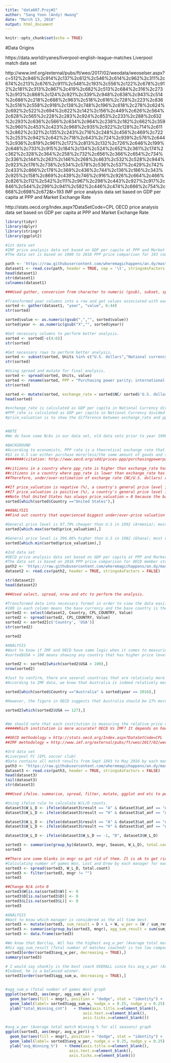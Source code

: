 ---
title: "data607.Proj#2"
author: "Sang Yoon (Andy) Hwang"
date: "March 13, 2018"
output: html_document
---

```{r setup, include=FALSE}
knitr::opts_chunk$set(echo = TRUE)
```

#Data Origins

https://data.world/ryanes/liverpool-english-league-matches
Liverpool match data set

http://www.imf.org/external/pubs/ft/weo/2017/02/weodata/weoselser.aspx?c=512%2c946%2c914%2c137%2c612%2c546%2c614%2c962%2c311%2c674%2c213%2c676%2c911%2c548%2c193%2c556%2c122%2c678%2c912%2c181%2c313%2c867%2c419%2c682%2c513%2c684%2c316%2c273%2c913%2c868%2c124%2c921%2c339%2c948%2c638%2c943%2c514%2c686%2c218%2c688%2c963%2c518%2c616%2c728%2c223%2c836%2c516%2c558%2c918%2c138%2c748%2c196%2c618%2c278%2c624%2c692%2c522%2c694%2c622%2c142%2c156%2c449%2c626%2c564%2c628%2c565%2c228%2c283%2c924%2c853%2c233%2c288%2c632%2c293%2c636%2c566%2c634%2c964%2c238%2c182%2c662%2c359%2c960%2c453%2c423%2c968%2c935%2c922%2c128%2c714%2c611%2c862%2c321%2c135%2c243%2c716%2c248%2c456%2c469%2c722%2c253%2c942%2c642%2c718%2c643%2c724%2c939%2c576%2c644%2c936%2c819%2c961%2c172%2c813%2c132%2c726%2c646%2c199%2c648%2c733%2c915%2c184%2c134%2c524%2c652%2c361%2c174%2c362%2c328%2c364%2c258%2c732%2c656%2c366%2c654%2c734%2c336%2c144%2c263%2c146%2c268%2c463%2c532%2c528%2c944%2c923%2c176%2c738%2c534%2c578%2c536%2c537%2c429%2c742%2c433%2c866%2c178%2c369%2c436%2c744%2c136%2c186%2c343%2c925%2c158%2c869%2c439%2c746%2c916%2c926%2c664%2c466%2c826%2c112%2c542%2c111%2c967%2c298%2c443%2c927%2c917%2c846%2c544%2c299%2c941%2c582%2c446%2c474%2c666%2c754%2c668%2c698%2c672&t=193
IMF price analysis data set based on GDP per capita at PPP and Market Exchange Rate

http://stats.oecd.org/Index.aspx?DataSetCode=CPL
OECD price analysis data set based on GDP per capita at PPP and Market Exchange Rate

```{r library, include=FALSE}
library(tidyr)
library(dplyr)
library(stringr)
library(ggplot2)
```

```{r q1}
#1st data set
#IMF price analysis data set based on GDP per capita at PPP and Market Exchange Rate
#The data set is based on 1980 to 2018 PPP price comparison for 193 countries.

path <- 'https://raw.githubusercontent.com/wheremagichappens/an.dy/master/DATA607/Project2/IMF.txt'
dataset1 <- read.csv(path, header = TRUE, sep = '\t', stringsAsFactors = FALSE)
head(dataset1)
str(dataset1)
colnames(dataset1)

###Used gather, conversion from character to numeric (gsub), subset, spread, rename, mutate and etc to perform the analysis.

#Transformed year columns into a row and get values associated with each subject.Decriptor by each year.
sorted <- gather(dataset1, "year", "value", 6:44)
str(sorted)

sorted$value <- as.numeric(gsub(",","", sorted$value))
sorted$year <- as.numeric(gsub("X","", sorted$year))

#Get necessary columns to perform better analysis.
sorted <- sorted[-c(4:6)]
str(sorted)

#Get necessary rows to perform better analysis.
sorted <- subset(sorted, Units %in% c("U.S. dollars","National currency", "Purchasing power parity; international dollars"))
str(sorted)

#Using spread and mutate for final analysis.
sorted <- spread(sorted, Units, value)
sorted <- rename(sorted, PPP = "Purchasing power parity; international dollars", NC = "National currency")
str(sorted)

sorted <- mutate(sorted, exchange_rate = sorted$NC/ sorted$'U.S. dollars' , ppp_rate = sorted$NC/sorted$PPP, price_valuation = ( (exchange_rate - ppp_rate) / exchange_rate ) * 100)
head(sorted)

#exchange_rate is calculated as GDP per capita in National Currency divided by GDP per capita in U.S. dollars.
#PPP_rate is calculated as GDP per capita in National Currency divided by GDP per capita in PPP.
#price_valuation is to show the difference between exchange_rate and ppp_rate with respect to exchange_rate in terms of percentage. This tells you how much each country is cheaper/more expensive than U.S.


#NOTE
#We do have some N/As in our data set, old data sets prior to year 1996 mostly, but it is ok for our purpose. We can leave them as they are.

#BACKGROUND
#According to economists, PPP rate is a theoretical exchange rate that measures the price difference between United States and other countries.
#$1 in U.S can either purchase more/less/the same amount of goods and services in other country.
########(citation: http://www.oecd.org/sdd/prices-ppp/purchasingpowerparities-frequentlyaskedquestionsfaqs.htm)

##citizens in a country where ppp_rate is higher than exchange_rate has lower purchasing power in their country than in U.S for the same $1 spent; negative price_valuation
##citizens in a country where ppp_rate is lower than exchange_rate has higher purchasing power in their country than in U.S for the same $1 spent; positive price_valuation
##Therefore, under/over-estimation of exchange rate (NC/U.S. dollars) can roughly estimate the price level difference accross the countries.

##If price_valuation is negative (%), a country's general price level is higher (%) than United States.
##If price_valuation is positive (%), a country's general price level is lower (%) than United States.
##Note that United States has always price_valuation = 0 because the base comparision always will be U.S to other countries.
sorted[which(sorted$Country =="United States"),]

##ANALYSIS
##Find out country that experienced biggest under/over-price valuation

#General price level is 97.79% cheaper than U.S in 1992 (Armenia); most under-priced country against U.S
sorted[which.max(sorted$price_valuation),]

#General price level is 396.86% higher than U.S in 1982 (Ghana); most over-priced country against U.S
sorted[which.min(sorted$price_valuation),]
```

```{r q2}
#2nd data set
#OECD price analysis data set based on GDP per capita at PPP and Market Exchange Rate
#The data set is based on 2016 PPP price comparison for OECD member states.
path2 <- 'https://raw.githubusercontent.com/wheremagichappens/an.dy/master/DATA607/Project2/OECD.csv'
dataset2 <- read.csv(path2, header = TRUE, stringsAsFactors = FALSE)

str(dataset2)
head(dataset2)

###Used select, spread, nrow and etc to perform the analysis.

#Transformed data into necessary format in order to view the data easily. I want to compare how much each country is under/over-priced against U.S.
#100 in each column means the base currency and the base country is the same. (Country = USA, USA = 100 means Country being compared to USA is USA, thus price level is the same)
sorted2 <- select(dataset2, Country, CPL_COUNTRY, Value)
sorted2 <- spread(sorted2, CPL_COUNTRY, Value)
sorted2 <- sorted2[c('Country', 'USA')]
str(sorted2)

sorted2

#ANALYSIS
#Want to know if IMF and OECD have same logic when it comes to measuring relative price difference comparing U.S to other countries.
#sorted$USA > 100 means showing any country that has higher price level than U.S.

sorted2 <- sorted2[which(sorted2$USA > 100),]
nrow(sorted2)

#Just to confirm, there are several countries that are relatively more expensive than U.S, 17 countries.
#According to IMF data, we know that Australia is indeed relatively more expensive than U.S in 2016 (6.2% more expensive)

sorted[which(sorted$Country =="Australia" & sorted$year == 2016),]

#However, the figure in OECD suggests that Australia should be 27% more expensive than U.S, (National Currency per U.S $), in 2016. Obviously, there is a difference as each institution uses different baskets of goods when it comes calculating price difference.

sorted2[which(sorted2$USA == 127),]


#We should note that each institution is measuring the relative price difference between U.S and other countries by estimation and therefore, we cannot say the results are 100% accurate.
#####Which institution is more accurate? OECD Vs IMF? It depends on how you look at it.

##OECD methodology = http://stats.oecd.org/Index.aspx?DataSetCode=CPL
##IMF methodology = http://www.imf.org/external/pubs/ft/weo/2017/02/weodata/weoselser.aspx?c=512%2c946%2c914%2c137%2c612%2c546%2c614%2c962%2c311%2c674%2c213%2c676%2c911%2c548%2c193%2c556%2c122%2c678%2c912%2c181%2c313%2c867%2c419%2c682%2c513%2c684%2c316%2c273%2c913%2c868%2c124%2c921%2c339%2c948%2c638%2c943%2c514%2c686%2c218%2c688%2c963%2c518%2c616%2c728%2c223%2c836%2c516%2c558%2c918%2c138%2c748%2c196%2c618%2c278%2c624%2c692%2c522%2c694%2c622%2c142%2c156%2c449%2c626%2c564%2c628%2c565%2c228%2c283%2c924%2c853%2c233%2c288%2c632%2c293%2c636%2c566%2c634%2c964%2c238%2c182%2c662%2c359%2c960%2c453%2c423%2c968%2c935%2c922%2c128%2c714%2c611%2c862%2c321%2c135%2c243%2c716%2c248%2c456%2c469%2c722%2c253%2c942%2c642%2c718%2c643%2c724%2c939%2c576%2c644%2c936%2c819%2c961%2c172%2c813%2c132%2c726%2c646%2c199%2c648%2c733%2c915%2c184%2c134%2c524%2c652%2c361%2c174%2c362%2c328%2c364%2c258%2c732%2c656%2c366%2c654%2c734%2c336%2c144%2c263%2c146%2c268%2c463%2c532%2c528%2c944%2c923%2c176%2c738%2c534%2c578%2c536%2c537%2c429%2c742%2c433%2c866%2c178%2c369%2c436%2c744%2c136%2c186%2c343%2c925%2c158%2c869%2c439%2c746%2c916%2c926%2c664%2c466%2c826%2c112%2c542%2c111%2c967%2c298%2c443%2c927%2c917%2c846%2c544%2c299%2c941%2c582%2c446%2c474%2c666%2c754%2c668%2c698%2c672&t=193
```

```{r q3}
#3rd data set
#Liverpool FC (EPL soccer club)
#Data contains all match results from Sept 1893 to May 2016 by each manager.
path3 <- "https://raw.githubusercontent.com/wheremagichappens/an.dy/master/DATA607/Project2/lfc_manager_games.csv"
dataset3 <- read.csv(path3, header = TRUE, stringsAsFactors = FALSE)
head(dataset3)
tail(dataset3)
str(dataset3)

###Used ifelse. summarise, spread, filter, mutate, ggplot and etc to perform analysis.

#Using ifelse rule to calculate W/L/D counts.
dataset3$W_L_D <- ifelse(dataset3$result == "A" & dataset3$at_anf == "Away", "W", -1)
dataset3$W_L_D <- ifelse(dataset3$result == "H" & dataset3$at_anf == "Anfield", "W", dataset3$W_L_D)

dataset3$W_L_D <- ifelse(dataset3$result == "A" & dataset3$at_anf == "Anfield", "L", dataset3$W_L_D)
dataset3$W_L_D <- ifelse(dataset3$result == "H" & dataset3$at_anf == "Away", "L", dataset3$W_L_D)

dataset3$W_L_D <- ifelse(dataset3$W_L_D == -1, "D", dataset3$W_L_D)

sorted3 <- summarise(group_by(dataset3, mngr, Season, W_L_D), total.count = n() )
sorted3

##There are some blanks in mngr so got rid of them. It is ok to get rid of them since those blank managers are very old ones and we won't consider them seriously.
#Calculating number of games Won, Lost and Drew by each manager for each season.
sorted3 <- spread(sorted3, W_L_D, total.count)
sorted3 <- filter(sorted3, mngr != "")
sorted3

##Change N/A into 0
sorted3$W[is.na(sorted3$W)] <- 0
sorted3$D[is.na(sorted3$D)] <- 0
sorted3$L[is.na(sorted3$L)] <- 0
sorted3

#ANALYSIS
#Want to know which manager is considered as the all time best.
sorted3 <- mutate(sorted3, sum_result = D + L + W, w_per = (W / sum_result) * 100)
sorted3 <- summarise(group_by(sorted3, mngr), agg_sum_result = sum(sum_result), agg_sum_w = sum(W), avg_w_per = round((sum(W) / sum(sum_result) ) * 100,0) )
sorted3 <- data.frame(sorted3)

#We know that Barclay, Wil has the highest avg_w_per (Average total match Winning % for all seasons) but we cannot say he is the best coach in Liverpool.
#His agg_sum_result (Total number of matches coached) is too low compared to Benatez, Dalglish, Paisley, Shankly and etc. 
sorted3[order(sorted3$avg_w_per, decreasing = TRUE),]
summary(sorted3)

# I would say shankly is the best coach OVERALL since his avg_w_per (Average total match Winning % for all seasons) is 6th highest when agg_sum_w (Total number of games Won) is the highest among all.
#Indeed, he is a balanced winner.
sorted3[order(sorted3$agg_sum_w, decreasing = TRUE),]


#agg_sum_w (Total number of games Won) graph
ggplot(sorted3, aes(mngr, agg_sum_w)) + 
  geom_bar(aes(fill = mngr), position = "dodge", stat = "identity") + 
  geom_label(label= sorted3$agg_sum_w, nudge_x = 0.25, nudge_y = 0.25) +
  ylab("total_Winning_cnt")   + theme(axis.title.x=element_blank(),
                                  axis.text.x=element_blank(),
                                  axis.ticks.x=element_blank())

#avg_w_per (Average total match Winning % for all seasons) graph
ggplot(sorted3, aes(mngr, avg_w_per)) + 
  geom_bar(aes(fill = mngr), position = "dodge", stat = "identity") + 
  geom_label(label= sorted3$avg_w_per, nudge_x = 0.25, nudge_y = 0.25) +
  ylab("avg_Winning_%")   + theme(axis.title.x=element_blank(),
                            axis.text.x=element_blank(),
                            axis.ticks.x=element_blank())

```